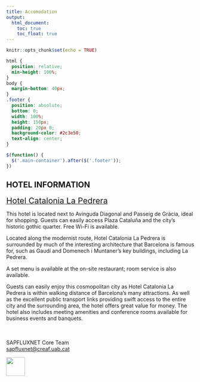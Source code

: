 ```yaml
---
title: Accomodation
output: 
  html_document:
    toc: true
    toc_float: true
---
```

<style>
.title{
    display: none;
}
.tocify-extend-page { 
  height: 100px !important;
}
</style>


```r
knitr::opts_chunk$set(echo = TRUE)
```

```css
html {
  position: relative;
  min-height: 100%;
}
body {
  margin-bottom: 40px;
}
.footer {
  position: absolute;
  bottom: 0;
  width: 100%;
  height: 150px;
  padding: 20px 0;
  background-color: #2c3e50;
  text-align: center;
}
```

```js
$(function() {
  $('.main-container').after($('.footer'));
})
```
<style>
body {
text-align: left}
</style>

## HOTEL INFORMATION

<a href="https://www.cataloniahotels.com/en/hotel/catalonia-la-pedrera" target="_blank"><span style="font-size:calc(12px + 1vw)">Hotel Catalonia La Pedrera</span></a>

This hotel is located next to Avinguda Diagonal and Passeig de Gràcia, ideal for shopping. Guests can easily access Plaza Cataluña and the city’s historic gothic quarter. Free Wi-Fi is available.

Located along the modernist route, Hotel Catalonia La Pedrera is surrounded by much of the interesting architecture that Barcelona is famous for, such as Gaudí and Domenech i Muntaner's key buildings, including La Pedrera.

A set menu is available at the on-site restaurant; room service is also available.

Guests can easily enjoy this cosmopolitan city as Hotel Catalonia La Pedrera is within walking distance of Barcelona’s many attractions. As well as the excellent public transport links providing swift access to the entire city and the surrounding area, the hotel offers great value for money. The hotel also includes meeting amenities and conference rooms available for business events and banquets.
<br>
<br>
<br>





::: {.footer .text-muted .bg-info}
 <p>SAPFLUXNET Core Team<br>
 <a href="mailto:sapfluxnet@creaf.uab.cat">sapfluxnet@creaf.uab.cat</a></p>
 <img src="images/CREAF SO - logo pluma_blanca ENG_ministerio.png" alt="" height = "50">
:::